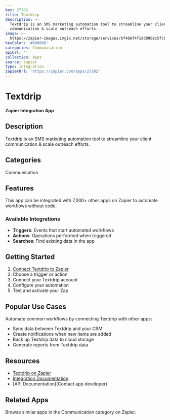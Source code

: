 ```yaml
---
key: 27382
title: Textdrip
description: >-
  Textdrip is an SMS marketing automation tool to streamline your client
  communication & scale outreach efforts.
image: >-
  https://zapier-images.imgix.net/storage/services/bf406f4f1dd0968c5fcbcef00870dd8d.png?auto=format%2Ccompress&ixlib=python-3.0.0&q=50
hexColor: '#000000'
categories: Communication
apiUrl: ''
collection: Apps
source: zapier
type: Integration
zapierUrl: 'https://zapier.com/apps/27382'
---
```

# Textdrip

**Zapier Integration App**

## Description

Textdrip is an SMS marketing automation tool to streamline your client communication & scale outreach efforts.

## Categories

Communication

## Features

This app can be integrated with 7,000+ other apps on Zapier to automate workflows without code.

### Available Integrations

- **Triggers**: Events that start automated workflows
- **Actions**: Operations performed when triggered
- **Searches**: Find existing data in the app

## Getting Started

1. [Connect Textdrip to Zapier](https://zapier.com/apps/27382)
2. Choose a trigger or action
3. Connect your Textdrip account
4. Configure your automation
5. Test and activate your Zap

## Popular Use Cases

Automate common workflows by connecting Textdrip with other apps:

- Sync data between Textdrip and your CRM
- Create notifications when new items are added
- Back up Textdrip data to cloud storage
- Generate reports from Textdrip data

## Resources

- [Textdrip on Zapier](https://zapier.com/apps/27382)
- [Integration Documentation](https://zapier.com/apps/27382/integrations)
- [API Documentation](Contact app developer)

## Related Apps

Browse similar apps in the Communication category on Zapier.
